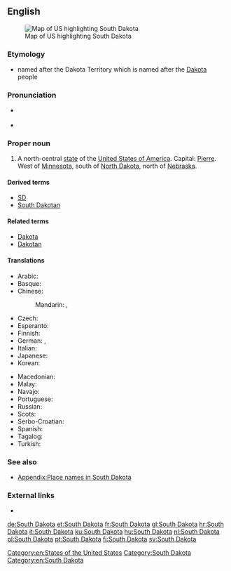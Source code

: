 ==English==
[[Image:Map of USA highlighting South Dakota.png|thumb|right|Map of US highlighting South Dakota]]

===Etymology===
* named after the Dakota Territory which is named after the [[Dakota]] people

===Pronunciation===
* {{a|US}} {{IPA|/ˈsaʊθ dəˈkoʊ.tə/|lang=en}}
* {{audio|En-us-South Dakota.ogg|Audio (US)|lang=en}}

===Proper noun===
{{en-proper noun|head=[[south|South]] [[Dakota]]}}

# A north-central [[state]] of the [[United States of America]]. Capital: [[Pierre]]. West of [[Minnesota]], south of [[North Dakota]], north of [[Nebraska]].

====Derived terms====
* [[SD]]
* [[South Dakotan]]

====Related terms====
* [[Dakota]]
* [[Dakotan]]

====Translations====
{{trans-top|state of the USA}}
* Arabic: {{t|ar|دَاكُوتَا اَلْجَنُوبِيَّة|f|tr=dakūtā l-janūbiyya}}
* Basque: {{t|eu|Hego Dakota}}
* Chinese:
*: Mandarin: {{t+|cmn|南達科他|sc=Hani}}, {{t|cmn|南达科他|tr=Nán-Dákētā|sc=Hani}}
* Czech: {{t+|cs|Jižní Dakota|f}}
* Esperanto: {{t|eo|Suda Dakoto}}
* Finnish: {{t+|fi|Etelä-Dakota}}
* German: {{t+|de|South Dakota}}, {{t|de|Süddakota}}
* Italian: {{t+|it|Dakota del Sud}}
* Japanese: {{t|ja|サウスダコタ|tr=Sausu-Dakota|sc=Jpan}}
* Korean: {{t|ko|사우스다코타|tr=Sauseu-Dakota|sc=Kore}}
{{trans-mid}}
* Macedonian: {{t|mk|Јужна Дакота|f|tr=Júžna Dakóta}}
* Malay: {{t|ms|Dakota Selatan}}
* Navajo: {{t|nv|Ałnííʼjí Dzígaii}}
* Portuguese: {{t+|pt|Dakota do Sul|f}}
* Russian: {{t|ru|Ю́жная Дако́та|f}}
* Scots: {{t|sco|Sooth Dakota}}
* Serbo-Croatian: {{t|sh|Južna Dakota}}
* Spanish: {{t+|es|Dakota del Sur|f}}
* Tagalog: {{t|tl|Timog Dakota}}
* Turkish: {{t|tr|South Dakota}}
{{trans-bottom}}

===See also===
* [[Appendix:Place names in South Dakota]]

===External links===
* {{pedialite}}

[[Category:en:States of the United States]]
[[Category:South Dakota]]
[[Category:en:South Dakota]]

[[de:South Dakota]]
[[et:South Dakota]]
[[fr:South Dakota]]
[[gl:South Dakota]]
[[hr:South Dakota]]
[[it:South Dakota]]
[[ku:South Dakota]]
[[hu:South Dakota]]
[[nl:South Dakota]]
[[pl:South Dakota]]
[[pt:South Dakota]]
[[fi:South Dakota]]
[[sv:South Dakota]]